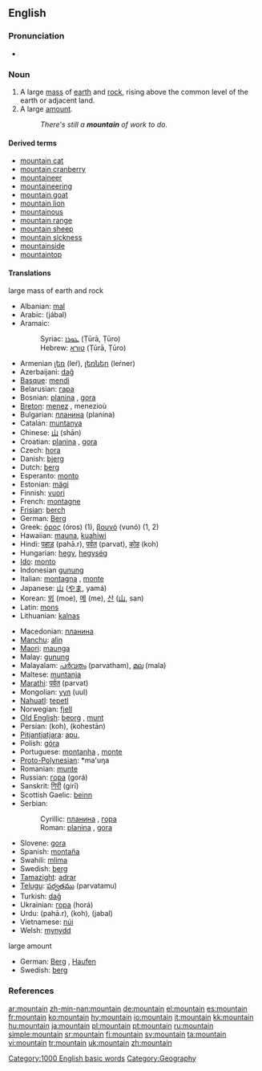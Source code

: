 ==English==

===Pronunciation===
*{{audio|en-us-mountain.ogg|Audio (US)}}

===Noun===
{{en-noun}}

# A large [[mass]] of [[earth]] and [[rock]], rising above the common level of the earth or adjacent land.
# A large [[amount]].
#: ''There's still a '''mountain''' of work to do.''

====Derived terms====
*[[mountain cat]]
*[[mountain cranberry]]
*[[mountaineer]]
*[[mountaineering]]
*[[mountain goat]]
*[[mountain lion]]
*[[mountainous]]
*[[mountain range]]
*[[mountain sheep]]
*[[mountain sickness]]
*[[mountainside]]
*[[mountaintop]]

====Translations====
;large mass of earth and rock
{{top}}
*Albanian: [[mal]] {{m}}
*Arabic: {{ARchar|[[جبل|جَبَلٌ]]}} (jábal) {{m}}
*Aramaic:
*:Syriac: [[ܛܘܪܐ]] (Ṭūrā, Ṭūro) {{m}}
*:Hebrew: [[טורא]] (Ṭūrā, Ṭūro) {{m}}
*Armenian [[լեռ]] (leŕ), [[լեռներ]] (leŕner) {{p}}
*Azerbaijani: [[dağ]]
*[[Basque]]: [[mendi]]
*Belarusian: [[гара]]
*Bosnian: [[planina#Bosnian|planina]] {{f}}, [[gora#Bosnian|gora]] {{f}}
*[[Breton]]: [[menez]] {{m}}, menezioù {{p}}
*Bulgarian: [[планина#Bulgarian|планина]] (planina) {{f}}
*Catalan: [[muntanya]] {{f}}
*Chinese: [[山]] (shān)
*Croatian: [[planina#Croatian|planina]] {{f}}, [[gora#Croatian|gora]] {{f}}
*Czech: [[hora]] {{f}}
*Danish: [[bjerg]]
*Dutch: [[berg]] {{m}}
*Esperanto: [[monto]]
*Estonian: [[mägi]]
*Finnish: [[vuori]]
*French: [[montagne]] {{f}}
*[[Frisian]]: [[berch]]
*German: [[Berg]] {{m}}
*Greek: [[όρος]] (óros) {{n}} (1), [[βουνό]] (vunó) {{n}} (1, 2)
*Hawaiian: [[mauna]], [[kuahiwi]]
*Hindi: [[पहाड़]] (pahā.r), [[पर्वत]] (parvat), [[कोह]] (koh)
*Hungarian: [[hegy]], [[hegység]] {{p}}
*[[Ido]]: [[monto]]
*Indonesian [[gunung]]
*Italian: [[montagna]] {{f}}, [[monte]] {{m}}
*Japanese: [[山]] ([[やま]], yamá)
*Korean: [[뫼]] (moe), [[메]] (me), [[산]] ([[山]], san)
*Latin: [[mons]] {{m}}
*Lithuanian: [[kalnas]] {{m}}
{{mid}}
*Macedonian: [[планина]] {{f}}
*[[Manchu]]: [[alin]]
*[[Maori]]: [[maunga]]
*Malay: [[gunung]]
*Malayalam: [[പര്‍വതം]] (parvatham), [[മല]] (mala)
*Maltese: [[muntanja]] {{f}}
*[[Marathi]]: [[पर्वत]] (parvat)
*Mongolian: [[уул]] (uul)
*[[Nahuatl]]: [[tepetl]]
*Norwegian: [[fjell]]
*[[Old English]]: [[beorg]] {{m}}, [[munt]]
*Persian: {{FAchar|[[کوه]]}} (koh), {{FAchar|[[کوهستان]]}} (kohestān)
*[[Pitjantjatjara]]: [[apu]], {{Unicode|[[puḻi]]}}
*Polish: [[góra]] {{f}}
*Portuguese: [[montanha]] {{f}}, [[monte]] {{m}}
*[[Proto-Polynesian]]: *ma'uŋa
*Romanian: [[munte]] {{m}}
*Russian: [[гора]] (gorá) {{f}}
*Sanskrit: [[गिरी]] (girī)
*Scottish Gaelic: [[beinn]] {{f}}
*Serbian:
*:Cyrillic: [[планина#Serbian|планина]] {{f}}, [[гора#Serbian|гора]] {{f}}
*:Roman: [[planina#Serbian|planina]] {{f}}, [[gora#Serbian|gora]] {{f}}
*Slovene: [[gora]] {{f}}
*Spanish: [[montaña]] {{f}}
*Swahili: [[mlima]]
*Swedish: [[berg]] {{n}}
*[[Tamazight]]: [[adrar]] {{m}}
*[[Telugu]]: [[పర్వతము]] (parvatamu)
*Turkish: [[dağ]]
*Ukrainian: [[гора]] (horá) {{f}}
*Urdu: {{URchar|[[پہاڑ]]}} (pahā.r), {{URchar|[[کوہ]]}} (koh), {{URchar|[[حبل]]}} (jabal)
*Vietnamese: [[núi]]
*Welsh: [[mynydd]]
{{bottom}}

;large amount
*German: [[Berg]] {{m}}, [[Haufen]] {{m}}
*Swedish: [[berg]] {{n}}

===References===
{{R:Century 1911}}
{{R:Webster 1913}}

[[Category:1000 English basic words]]
[[Category:Geography]]

[[ar:mountain]]
[[zh-min-nan:mountain]]
[[de:mountain]]
[[el:mountain]]
[[es:mountain]]
[[fr:mountain]]
[[ko:mountain]]
[[hy:mountain]]
[[io:mountain]]
[[it:mountain]]
[[kk:mountain]]
[[hu:mountain]]
[[ja:mountain]]
[[pl:mountain]]
[[pt:mountain]]
[[ru:mountain]]
[[simple:mountain]]
[[sr:mountain]]
[[fi:mountain]]
[[sv:mountain]]
[[ta:mountain]]
[[vi:mountain]]
[[tr:mountain]]
[[uk:mountain]]
[[zh:mountain]]